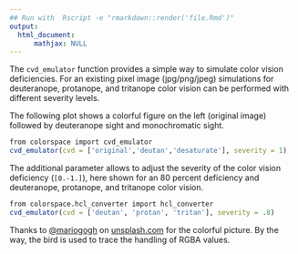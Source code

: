 ```yaml
---
## Run with  Rscript -e "rmarkdown::render('file.Rmd')"
output:
  html_document:
      mathjax: NULL
---
```



The `cvd_emulator` function provides a simple way to simulate
color vision deficiencies. 
For an existing pixel image (jpg/png/jpeg) simulations for
deuteranope, protanope, and tritanope color vision can be performed
with different severity levels.

The following plot shows a colorful figure on the left (original image)
followed by deuteranope sight and monochromatic sight.


```r
from colorspace import cvd_emulator
cvd_emulator(cvd = ['original','deutan','desaturate'], severity = 1)
```

The additional parameter allows to adjust the severity of the color
vision deficiency (`[0.-1.]`), here shown for an 80 percent deficiency
and deuteranope, protanope, and tritanope color vision.

```r
from colorspace.hcl_converter import hcl_converter
cvd_emulator(cvd = ['deutan', 'protan', 'tritan'], severity = .8)
```

Thanks to [@mariogogh](https://unsplash.com/@mariogogh) on
[unsplash.com](https://unsplash.com) for the colorful picture. By the way,
the bird is used to trace the handling of RGBA values.
